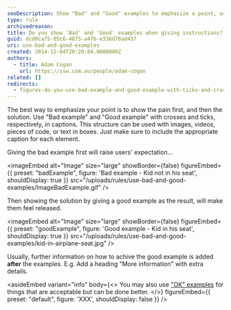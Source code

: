 ```yaml
---
seoDescription: Show "Bad" and "Good" examples to emphasize a point, using crosses and ticks in captions.
type: rule
archivedreason:
title: Do you show 'Bad' and 'Good' examples when giving instructions?
guid: dcd0ca75-05c6-4875-a47b-e336d78ad437
uri: use-bad-and-good-examples
created: 2014-12-04T20:29:04.0000000Z
authors:
  - title: Adam Cogan
    url: https://ssw.com.au/people/adam-cogan
related: []
redirects:
  - figures-do-you-use-bad-example-and-good-example-with-ticks-and-crosses-in-captions
---
```


The best way to emphasize your point is to show the pain first, and then the solution. Use "Bad example" and "Good example" with crosses and ticks, respectively, in captions.
This structure can be used with images, videos, pieces of code, or text in boxes. Just make sure to include the appropriate caption for each element.

Giving the bad example first will raise users' expectation...

<imageEmbed
  alt="Image"
  size="large"
  showBorder={false}
  figureEmbed={{
    preset: "badExample",
    figure: 'Bad example - Kid not in his seat',
    shouldDisplay: true
  }}
  src="/uploads/rules/use-bad-and-good-examples/ImageBadExample.gif"
/>

Then showing the solution by giving a good example as the result, will make them feel released.

<imageEmbed
  alt="Image"
  size="large"
  showBorder={false}
  figureEmbed={{
    preset: "goodExample",
    figure: 'Good example - Kid in his seat',
    shouldDisplay: true
  }}
  src="/uploads/rules/use-bad-and-good-examples/kid-in-airplane-seat.jpg"
/>

Usually, further information on how to achive the good example is added **after** the examples. E.g. Add a heading "More information" with extra details.

<asideEmbed
  variant="info"
  body={<>
    You may also use ["OK" examples](/rule/#7-captions) for things that are acceptable but can be done better.
  </>}
  figureEmbed={{
    preset: "default",
    figure: 'XXX',
    shouldDisplay: false
  }}
/>